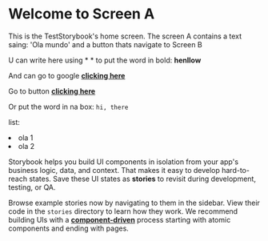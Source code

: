 <Meta title="ScreenA/docs" />


# Welcome to Screen A

This is the TestStorybook's home screen.
The screen A contains a text saing: 'Ola mundo' and a button thats navigate to Screen B

U can write here using * * to put the word in bold: **henllow**

And can go to google [**clicking here**](https://www.google.com)

Go to button [**clicking here**](http://localhost:6006/?path=/story/button--button-loading)

Or put the word in na box: `hi, there`


list: 

<li>
  ola 1
</li>

<li>
  ola 2
</li>


Storybook helps you build UI components in isolation from your app's business logic, data, and context.
That makes it easy to develop hard-to-reach states. Save these UI states as **stories** to revisit during development, testing, or QA.

Browse example stories now by navigating to them in the sidebar.
View their code in the `stories` directory to learn how they work.
We recommend building UIs with a [**component-driven**](https://componentdriven.org) process starting with atomic components and ending with pages.